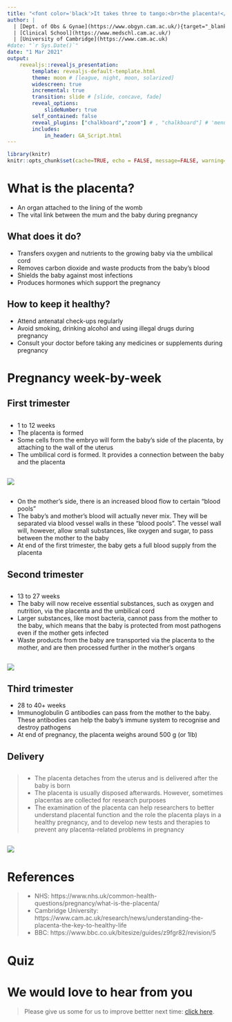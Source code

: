 ```yaml
---
title: "<font color='black'>It takes three to tango:<br>the placenta!</font>"
author: |
  | [Dept. of Obs & Gynae](https://www.obgyn.cam.ac.uk/){target="_blank"}
  | [Clinical School](https://www.medschl.cam.ac.uk/)
  | [University of Cambridge](https://www.cam.ac.uk)
#date: "`r Sys.Date()`"
date: "1 Mar 2021"
output: 
    revealjs::revealjs_presentation:
        template: revealjs-default-template.html
        theme: moon # [league, night, moon, solarized]
        widescreen: true
        incremental: true
        transition: slide # [slide, concave, fade]
        reveal_options:
            slideNumber: true
        self_contained: false
        reveal_plugins: ["chalkboard","zoom"] # , "chalkboard"] # 'menu' does not work with quiz
        includes:
            in_header: GA_Script.html
---
```

```r
library(knitr)
knitr::opts_chunk$set(cache=TRUE, echo = FALSE, message=FALSE, warning=FALSE) # set global options
```

# What is the placenta?
- An organ attached to the lining of the womb
- The vital link between the mum and the baby during pregnancy

## What does it do?
- Transfers oxygen and nutrients to the growing baby via the umbilical cord
- Removes carbon dioxide and waste products from the baby’s blood
- Shields the baby against most infections
- Produces hormones which support the pregnancy

## How to keep it healthy?
- Attend antenatal check-ups regularly
- Avoid smoking, drinking alcohol and using illegal drugs during pregnancy
- Consult your doctor before taking any medicines or supplements during pregnancy

# Pregnancy week-by-week 

## First trimester {data-background="images/first-trimester.png"}

## 
- 1 to 12 weeks
- The placenta is formed
- Some cells from the embryo will form the baby’s side of the placenta, by attaching to the wall of the uterus
- The umbilical cord is formed. It provides a connection between the baby and the placenta

## ![](../images/first-trimester.png)

## 
- On the mother’s side, there is an increased blood flow to certain “blood pools”
- The baby’s and mother’s blood will actually never mix. They will be separated via blood vessel walls in these “blood pools”. The vessel wall will, however, allow small substances, like oxygen and sugar, to pass between the mother to the baby
- At end of the first trimester, the baby gets a full blood supply from the placenta

## Second trimester {data-background="images/second-trimester.png"}

##
- 13 to 27 weeks
- The baby will now receive essential substances, such as oxygen and nutrition, via the placenta and the umbilical cord
- Larger substances, like most bacteria, cannot pass from the mother to the baby, which means that the baby is protected from most pathogens even if the mother gets infected
- Waste products from the baby are transported via the placenta to the mother, and are then processed further in the mother’s organs

## ![](../images/second-trimester.png)

## Third trimester
- 28 to 40+ weeks
- Immunoglobulin G antibodies can pass from the mother to the baby. These antibodies can help the baby’s immune system to recognise and destroy pathogens
- At end of pregnancy, the placenta weighs around 500 g (or 1lb)

## Delivery {data-background="images/delivery.png"}

##
> - The placenta detaches from the uterus and is delivered after the baby is born
- The placenta is usually disposed afterwards. However, sometimes placentas are collected for research purposes
- The examination of the placenta can help researchers to better understand placental function and the role the placenta plays in a healthy pregnancy, and to develop new tests and therapies to prevent any placenta-related problems in pregnancy

## ![](../images/delivery.png)

# References
> - NHS: https://www.nhs.uk/common-health-questions/pregnancy/what-is-the-placenta/
> - Cambridge University: https://www.cam.ac.uk/research/news/understanding-the-placenta-the-key-to-healthy-life
> - BBC: https://www.bbc.co.uk/bitesize/guides/z9fgr82/revision/5

# Quiz
  <script data-quiz src="quizzes/placenta-quiz.js"></script>

# We would love to hear from you
> Please give us some for us to improve bettter next time: [click here](https://www.surveymonkey.co.uk/r/HZDJ778). 

